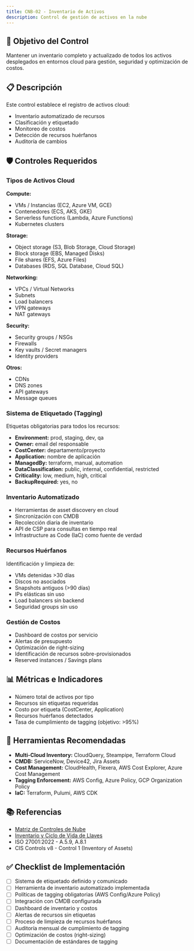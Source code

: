 ```yaml
---
title: CNB-02 - Inventario de Activos
description: Control de gestión de activos en la nube
---
```


## 🎯 Objetivo del Control

Mantener un inventario completo y actualizado de todos los activos desplegados en entornos cloud para gestión, seguridad y optimización de costos.

## 📋 Descripción

Este control establece el registro de activos cloud:
- Inventario automatizado de recursos
- Clasificación y etiquetado
- Monitoreo de costos
- Detección de recursos huérfanos
- Auditoría de cambios

## 🛡️ Controles Requeridos

### Tipos de Activos Cloud

**Compute:**
- VMs / Instancias (EC2, Azure VM, GCE)
- Contenedores (ECS, AKS, GKE)
- Serverless functions (Lambda, Azure Functions)
- Kubernetes clusters

**Storage:**
- Object storage (S3, Blob Storage, Cloud Storage)
- Block storage (EBS, Managed Disks)
- File shares (EFS, Azure Files)
- Databases (RDS, SQL Database, Cloud SQL)

**Networking:**
- VPCs / Virtual Networks
- Subnets
- Load balancers
- VPN gateways
- NAT gateways

**Security:**
- Security groups / NSGs
- Firewalls
- Key vaults / Secret managers
- Identity providers

**Otros:**
- CDNs
- DNS zones
- API gateways
- Message queues

### Sistema de Etiquetado (Tagging)
Etiquetas obligatorias para todos los recursos:
- **Environment:** prod, staging, dev, qa
- **Owner:** email del responsable
- **CostCenter:** departamento/proyecto
- **Application:** nombre de aplicación
- **ManagedBy:** terraform, manual, automation
- **DataClassification:** public, internal, confidential, restricted
- **Criticality:** low, medium, high, critical
- **BackupRequired:** yes, no

### Inventario Automatizado
- Herramientas de asset discovery en cloud
- Sincronización con CMDB
- Recolección diaria de inventario
- API de CSP para consultas en tiempo real
- Infrastructure as Code (IaC) como fuente de verdad

### Recursos Huérfanos
Identificación y limpieza de:
- VMs detenidas >30 días
- Discos no asociados
- Snapshots antiguos (>90 días)
- IPs elásticas sin uso
- Load balancers sin backend
- Seguridad groups sin uso

### Gestión de Costos
- Dashboard de costos por servicio
- Alertas de presupuesto
- Optimización de right-sizing
- Identificación de recursos sobre-provisionados
- Reserved instances / Savings plans

## 📊 Métricas e Indicadores

- Número total de activos por tipo
- Recursos sin etiquetas requeridas
- Costo por etiqueta (CostCenter, Application)
- Recursos huérfanos detectados
- Tasa de cumplimiento de tagging (objetivo: >95%)

## 🔗 Herramientas Recomendadas

- **Multi-Cloud Inventory:** CloudQuery, Steampipe, Terraform Cloud
- **CMDB:** ServiceNow, Device42, Jira Assets
- **Cost Management:** CloudHealth, Flexera, AWS Cost Explorer, Azure Cost Management
- **Tagging Enforcement:** AWS Config, Azure Policy, GCP Organization Policy
- **IaC:** Terraform, Pulumi, AWS CDK

## 📚 Referencias

- [Matriz de Controles de Nube](/docs/kudo/matriz-controles-nube-mcn)
- [Inventario y Ciclo de Vida de Llaves](/docs/kudo/politicas/inventario-ciclo-vida-llaves)
- ISO 27001:2022 - A.5.9, A.8.1
- CIS Controls v8 - Control 1 (Inventory of Assets)

## ✅ Checklist de Implementación

- [ ] Sistema de etiquetado definido y comunicado
- [ ] Herramienta de inventario automatizado implementada
- [ ] Políticas de tagging obligatorias (AWS Config/Azure Policy)
- [ ] Integración con CMDB configurada
- [ ] Dashboard de inventario y costos
- [ ] Alertas de recursos sin etiquetas
- [ ] Proceso de limpieza de recursos huérfanos
- [ ] Auditoría mensual de cumplimiento de tagging
- [ ] Optimización de costos (right-sizing)
- [ ] Documentación de estándares de tagging
